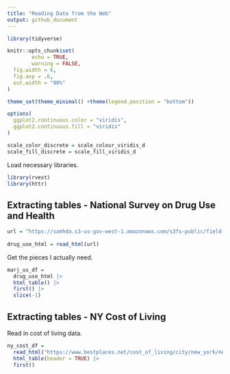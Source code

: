 ```yaml
---
title: "Reading Data from the Web"
output: github_document
---
```


```r
library(tidyverse)

knitr::opts_chunk$set(
        echo = TRUE,
        warning = FALSE,
  fig.width = 6,
  fig.asp = .6,
  out.width = "90%"
)

theme_set(theme_minimal() +theme(legend.position = "bottom"))

options(
  ggplot2.continuous.color = "viridis",
  ggplot2.continuous.fill = "viridis"
)

scale_color_discrete = scale_colour_viridis_d
scale_fill_discrete = scale_fill_viridis_d
```

Load necessary libraries.
```r
library(rvest)
library(httr)
```

## Extracting tables - National Survey on Drug Use and Health
```r
url = "https://samhda.s3-us-gov-west-1.amazonaws.com/s3fs-public/field-uploads/2k15StateFiles/NSDUHsaeShortTermCHG2015.htm"
  
drug_use_html = read_html(url)
```

Get the pieces I actually need.
```r
marj_us_df = 
  drug_use_html |> 
  html_table() |> 
  first() |> 
  slice(-1)
```


## Extracting tables - NY Cost of Living

Read in cost of living data.
```r
ny_cost_df = 
  read_html("https://www.bestplaces.net/cost_of_living/city/new_york/new_york") |> 
  html_table(header = TRUE) |> 
  first()
```

